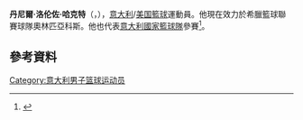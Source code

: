{{noteTA
|T=zh-cn:丹尼尔·哈克特;
}}
'''丹尼爾·洛伦佐·哈克特'''（{{lang-en|'''Daniel Lorenzo Hackett'''}}，{{bd|1987年|12月19日}}），[[意大利|意大利]]/[[美国|美国]][[籃球|籃球]]運動員。他現在效力於希臘籃球聯賽球隊奧林匹亞科斯。他也代表[[意大利國家籃球隊|意大利國家籃球隊]]參賽<ref>{{cite web |url=http://www.fibaeurope.com/season_2015.coid_s,Z8kZaZIlsLwQFktgGes0.articleMode_on.html |title=Italy take their dream roster to Berlin |author=<!--Staff writer(s); no by-line.--> |date=2 September 2015 |website=[[FIBA_Europe|FIBAEurope]].com |access-date=2 September 2015 |archive-date=2015-11-17 |archive-url=https://web.archive.org/web/20151117081900/http://www.fibaeurope.com/season_2015.coid_s,Z8kZaZIlsLwQFktgGes0.articleMode_on.html |dead-url=no }}</ref>。

==參考資料== 
{{reflist}}

{{LBA总决赛最有价值球员}}

{{Authority control}}
{{DEFAULTSORT:Hackett, Daniel}}
[[Category:意大利男子篮球运动员|Category:意大利男子篮球运动员]]